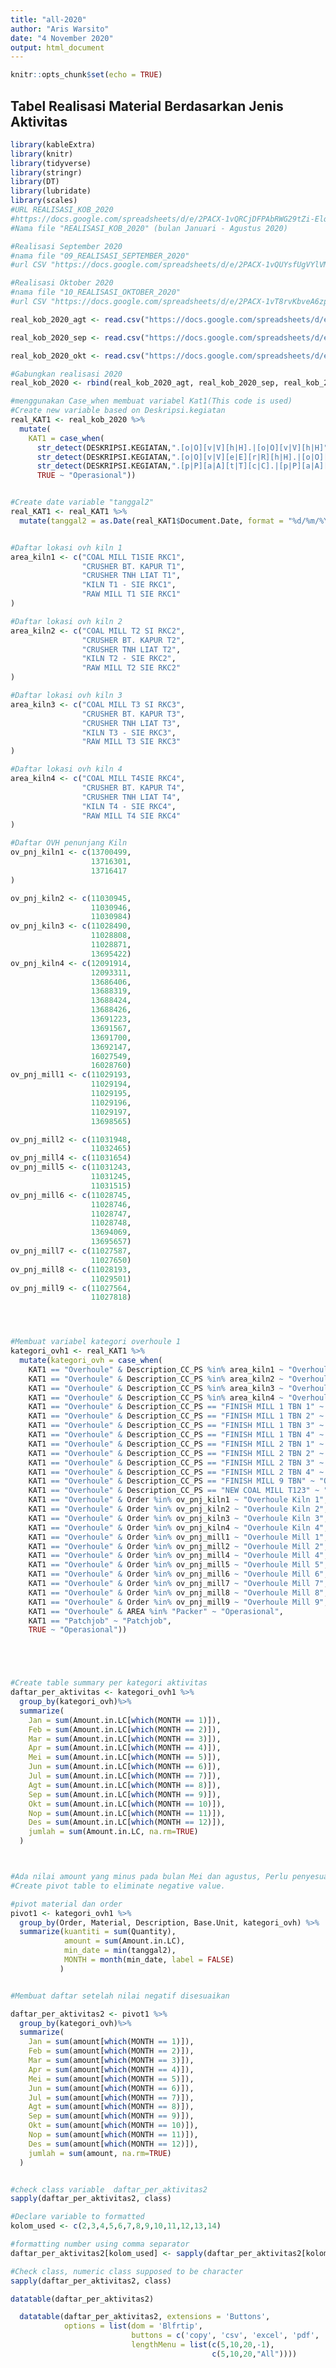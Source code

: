 ```yaml
---
title: "all-2020"
author: "Aris Warsito"
date: "4 November 2020"
output: html_document
---
```


```r
knitr::opts_chunk$set(echo = TRUE)
```


## Tabel Realisasi Material Berdasarkan Jenis Aktivitas


```r
library(kableExtra)
library(knitr)
library(tidyverse)
library(stringr)
library(DT)
library(lubridate)
library(scales)
#URL REALISASI_KOB_2020
#https://docs.google.com/spreadsheets/d/e/2PACX-1vQRCjDFPAbRWG29tZi-ElqxltS79tuT4Yhn4LfTUYJVufwjtad25YJp4rsFPCrC1SEg_4A_V3IITH6B/pub?gid=0&single=true&output=csv
#Nama file "REALISASI_KOB_2020" (bulan Januari - Agustus 2020)

#Realisasi September 2020
#nama file "09_REALISASI_SEPTEMBER_2020"
#url CSV "https://docs.google.com/spreadsheets/d/e/2PACX-1vQUYsfUgVYlVMpSWUj0U20y7GjAFgdPdNQhMxry-_31ekA_9i1KIlNHoiDgI0H0N1ady3g2SGQUICBU/pub?gid=0&single=true&output=csv"

#Realisasi Oktober 2020
#nama file "10_REALISASI_OKTOBER_2020"
#url CSV "https://docs.google.com/spreadsheets/d/e/2PACX-1vT8rvKbveA6zpqnmjRLfpkFszVZWSVHhLsx0Ldxhpj_SRv5L7aO9oBKGEVzjqeWPiDCY_a45FFRMYwc/pub?gid=0&single=true&output=csv"

real_kob_2020_agt <- read.csv("https://docs.google.com/spreadsheets/d/e/2PACX-1vQRCjDFPAbRWG29tZi-ElqxltS79tuT4Yhn4LfTUYJVufwjtad25YJp4rsFPCrC1SEg_4A_V3IITH6B/pub?gid=0&single=true&range=A1:AK21613&chrome=false&output=csv")

real_kob_2020_sep <- read.csv("https://docs.google.com/spreadsheets/d/e/2PACX-1vQUYsfUgVYlVMpSWUj0U20y7GjAFgdPdNQhMxry-_31ekA_9i1KIlNHoiDgI0H0N1ady3g2SGQUICBU/pub?gid=0&single=true&output=csv")

real_kob_2020_okt <- read.csv("https://docs.google.com/spreadsheets/d/e/2PACX-1vT8rvKbveA6zpqnmjRLfpkFszVZWSVHhLsx0Ldxhpj_SRv5L7aO9oBKGEVzjqeWPiDCY_a45FFRMYwc/pub?gid=0&single=true&output=csv")

#Gabungkan realisasi 2020
real_kob_2020 <- rbind(real_kob_2020_agt, real_kob_2020_sep, real_kob_2020_okt)

#menggunakan Case_when membuat variabel Kat1(This code is used)
#Create new variable based on Deskripsi.kegiatan
real_KAT1 <- real_kob_2020 %>%
  mutate(
    KAT1 = case_when(
      str_detect(DESKRIPSI.KEGIATAN,".[o|O][v|V][h|H].|[o|O][v|V][h|H]") ~ "Overhoule",
      str_detect(DESKRIPSI.KEGIATAN,".[o|O][v|V][e|E][r|R][h|H].|[o|O][v|V][e|E][r|R][h|H]") ~ "Overhoule",
      str_detect(DESKRIPSI.KEGIATAN,".[p|P][a|A][t|T][c|C].|[p|P][a|A][t|T][c|C]") ~ "Patchjob",
      TRUE ~ "Operasional"))


#Create date variable "tanggal2"
real_KAT1 <- real_KAT1 %>%
  mutate(tanggal2 = as.Date(real_KAT1$Document.Date, format = "%d/%m/%Y"))


#Daftar lokasi ovh kiln 1
area_kiln1 <- c("COAL MILL T1SIE RKC1",
                "CRUSHER BT. KAPUR T1",
                "CRUSHER TNH LIAT T1",
                "KILN T1 - SIE RKC1",
                "RAW MILL T1 SIE RKC1"
)

#Daftar lokasi ovh kiln 2
area_kiln2 <- c("COAL MILL T2 SI RKC2",
                "CRUSHER BT. KAPUR T2",
                "CRUSHER TNH LIAT T2",
                "KILN T2 - SIE RKC2",
                "RAW MILL T2 SIE RKC2"
)

#Daftar lokasi ovh kiln 3
area_kiln3 <- c("COAL MILL T3 SI RKC3",
                "CRUSHER BT. KAPUR T3",
                "CRUSHER TNH LIAT T3",
                "KILN T3 - SIE RKC3",
                "RAW MILL T3 SIE RKC3"
)

#Daftar lokasi ovh kiln 4
area_kiln4 <- c("COAL MILL T4SIE RKC4",
                "CRUSHER BT. KAPUR T4",
                "CRUSHER TNH LIAT T4",
                "KILN T4 - SIE RKC4",
                "RAW MILL T4 SIE RKC4"
)

#Daftar OVH penunjang Kiln
ov_pnj_kiln1 <- c(13700499,
                  13716301,
                  13716417
)

ov_pnj_kiln2 <- c(11030945,
                  11030946,
                  11030984)
ov_pnj_kiln3 <- c(11028490,
                  11028808,
                  11028871,
                  13695422)
ov_pnj_kiln4 <- c(12091914,
                  12093311,
                  13686406,
                  13688319,
                  13688424,
                  13688426,
                  13691223,
                  13691567,
                  13691700,
                  13692147,
                  16027549,
                  16028760)
ov_pnj_mill1 <- c(11029193,
                  11029194,
                  11029195,
                  11029196,
                  11029197,
                  13698565)

ov_pnj_mill2 <- c(11031948,
                  11032465)
ov_pnj_mill4 <- c(11031654)
ov_pnj_mill5 <- c(11031243,
                  11031245,
                  11031515)
ov_pnj_mill6 <- c(11028745,
                  11028746,
                  11028747,
                  11028748,
                  13694069,
                  13695657)
ov_pnj_mill7 <- c(11027587,
                  11027650)
ov_pnj_mill8 <- c(11028193,
                  11029501)
ov_pnj_mill9 <- c(11027564,
                  11027818)                 




#Membuat variabel kategori overhoule 1
kategori_ovh1 <- real_KAT1 %>%
  mutate(kategori_ovh = case_when(
    KAT1 == "Overhoule" & Description_CC_PS %in% area_kiln1 ~ "Overhoule Kiln 1",
    KAT1 == "Overhoule" & Description_CC_PS %in% area_kiln2 ~ "Overhoule Kiln 2",
    KAT1 == "Overhoule" & Description_CC_PS %in% area_kiln3 ~ "Overhoule Kiln 3",
    KAT1 == "Overhoule" & Description_CC_PS %in% area_kiln4 ~ "Overhoule Kiln 4",
    KAT1 == "Overhoule" & Description_CC_PS == "FINISH MILL 1 TBN 1" ~ "Overhoule Mill 1",
    KAT1 == "Overhoule" & Description_CC_PS == "FINISH MILL 1 TBN 2" ~ "Overhoule Mill 3",
    KAT1 == "Overhoule" & Description_CC_PS == "FINISH MILL 1 TBN 3" ~ "Overhoule Mill 5",
    KAT1 == "Overhoule" & Description_CC_PS == "FINISH MILL 1 TBN 4" ~ "Overhoule Mill 7",
    KAT1 == "Overhoule" & Description_CC_PS == "FINISH MILL 2 TBN 1" ~ "Overhoule Mill 2",
    KAT1 == "Overhoule" & Description_CC_PS == "FINISH MILL 2 TBN 2" ~ "Overhoule Mill 4",
    KAT1 == "Overhoule" & Description_CC_PS == "FINISH MILL 2 TBN 3" ~ "Overhoule Mill 6",
    KAT1 == "Overhoule" & Description_CC_PS == "FINISH MILL 2 TBN 4" ~ "Overhoule Mill 8",
    KAT1 == "Overhoule" & Description_CC_PS == "FINISH MILL 9 TBN" ~ "Overhoule Mill 9",
    KAT1 == "Overhoule" & Description_CC_PS == "NEW COAL MILL T123" ~ "Overhoule Kiln 1",
    KAT1 == "Overhoule" & Order %in% ov_pnj_kiln1 ~ "Overhoule Kiln 1",
    KAT1 == "Overhoule" & Order %in% ov_pnj_kiln2 ~ "Overhoule Kiln 2",
    KAT1 == "Overhoule" & Order %in% ov_pnj_kiln3 ~ "Overhoule Kiln 3",
    KAT1 == "Overhoule" & Order %in% ov_pnj_kiln4 ~ "Overhoule Kiln 4",
    KAT1 == "Overhoule" & Order %in% ov_pnj_mill1 ~ "Overhoule Mill 1",
    KAT1 == "Overhoule" & Order %in% ov_pnj_mill2 ~ "Overhoule Mill 2",
    KAT1 == "Overhoule" & Order %in% ov_pnj_mill4 ~ "Overhoule Mill 4",
    KAT1 == "Overhoule" & Order %in% ov_pnj_mill5 ~ "Overhoule Mill 5",
    KAT1 == "Overhoule" & Order %in% ov_pnj_mill6 ~ "Overhoule Mill 6",
    KAT1 == "Overhoule" & Order %in% ov_pnj_mill7 ~ "Overhoule Mill 7",
    KAT1 == "Overhoule" & Order %in% ov_pnj_mill8 ~ "Overhoule Mill 8",
    KAT1 == "Overhoule" & Order %in% ov_pnj_mill9 ~ "Overhoule Mill 9",
    KAT1 == "Overhoule" & AREA %in% "Packer" ~ "Operasional",
    KAT1 == "Patchjob" ~ "Patchjob",
    TRUE ~ "Operasional"))





#Create table summary per kategori aktivitas
daftar_per_aktivitas <- kategori_ovh1 %>%
  group_by(kategori_ovh)%>%
  summarize(
    Jan = sum(Amount.in.LC[which(MONTH == 1)]),
    Feb = sum(Amount.in.LC[which(MONTH == 2)]),
    Mar = sum(Amount.in.LC[which(MONTH == 3)]),
    Apr = sum(Amount.in.LC[which(MONTH == 4)]),
    Mei = sum(Amount.in.LC[which(MONTH == 5)]),
    Jun = sum(Amount.in.LC[which(MONTH == 6)]),
    Jul = sum(Amount.in.LC[which(MONTH == 7)]),
    Agt = sum(Amount.in.LC[which(MONTH == 8)]),
    Sep = sum(Amount.in.LC[which(MONTH == 9)]),
    Okt = sum(Amount.in.LC[which(MONTH == 10)]),
    Nop = sum(Amount.in.LC[which(MONTH == 11)]),
    Des = sum(Amount.in.LC[which(MONTH == 12)]),
    jumlah = sum(Amount.in.LC, na.rm=TRUE)
  )



#Ada nilai amount yang minus pada bulan Mei dan agustus, Perlu penyesuaian agar bernilai positif
#Create pivot table to eliminate negative value.

#pivot material dan order 
pivot1 <- kategori_ovh1 %>% 
  group_by(Order, Material, Description, Base.Unit, kategori_ovh) %>%
  summarize(kuantiti = sum(Quantity),
            amount = sum(Amount.in.LC),
            min_date = min(tanggal2),
            MONTH = month(min_date, label = FALSE)
           )


#Membuat daftar setelah nilai negatif disesuaikan

daftar_per_aktivitas2 <- pivot1 %>%
  group_by(kategori_ovh)%>%
  summarize(
    Jan = sum(amount[which(MONTH == 1)]),
    Feb = sum(amount[which(MONTH == 2)]),
    Mar = sum(amount[which(MONTH == 3)]),
    Apr = sum(amount[which(MONTH == 4)]),
    Mei = sum(amount[which(MONTH == 5)]),
    Jun = sum(amount[which(MONTH == 6)]),
    Jul = sum(amount[which(MONTH == 7)]),
    Agt = sum(amount[which(MONTH == 8)]),
    Sep = sum(amount[which(MONTH == 9)]),
    Okt = sum(amount[which(MONTH == 10)]),
    Nop = sum(amount[which(MONTH == 11)]),
    Des = sum(amount[which(MONTH == 12)]),
    jumlah = sum(amount, na.rm=TRUE)
  ) 


#check class variable  daftar_per_aktivitas2
sapply(daftar_per_aktivitas2, class) 

#Declare variable to formatted
kolom_used <- c(2,3,4,5,6,7,8,9,10,11,12,13,14)

#formatting number using comma separator
daftar_per_aktivitas2[kolom_used] <- sapply(daftar_per_aktivitas2[kolom_used], comma)

#Check class, numeric class supposed to be character
sapply(daftar_per_aktivitas2, class)

```



```r
datatable(daftar_per_aktivitas2)

```



```r

  datatable(daftar_per_aktivitas2, extensions = 'Buttons',
            options = list(dom = 'Blfrtip',
                           buttons = c('copy', 'csv', 'excel', 'pdf', 'print'),
                           lengthMenu = list(c(5,10,20,-1),
                                             c(5,10,20,"All"))))
```


